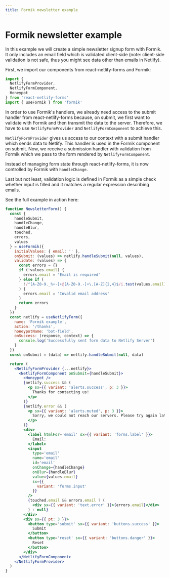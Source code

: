 ```yaml
---
title: Formik newsletter example
---
```


# Formik newsletter example

In this example we will create a simple newsletter signup form with Formik. It only includes an email field which is validated client-side (note: client-side validation is not safe, thus you might see data other than emails in Netlify).

First, we import our components from react-netlify-forms and Formik:

```js
import {
  NetlifyFormProvider,
  NetlifyFormComponent,
  Honeypot
} from 'react-netlify-forms'
import { useFormik } from 'formik'
```

In order to use Formik's handlers, we already need access to the submit handler from react-netlify-forms because, on submit, we first want to validate with Formik and then transmit the data to the server. Therefore, we have to use `NetlifyFormProvider` and `NetlifyFormComponent` to achieve this.

`NetlifyFormProvider` gives us access to our context with a submit handler which sends data to Netlify. This handler is used in the Formik component on submit. Now, we receive a submission handler with validation from Formik which we pass to the form rendered by `NetlifyFormComponent`.

Instead of managing form state through react-netlify-forms, it is now controlled by Formik with `handleChange`.

Last but not least, validation logic is defined in Formik as a simple check whether input is filled and it matches a regular expression describing emails.

See the full example in action here:

```jsx live
function NewsletterForm() {
  const {
    handleSubmit,
    handleChange,
    handleBlur,
    touched,
    errors,
    values
  } = useFormik({
    initialValues: { email: '' },
    onSubmit: (values) => netlify.handleSubmit(null, values),
    validate: (values) => {
      const errors = {}
      if (!values.email) {
        errors.email = 'Email is required'
      } else if (
        !/^[A-Z0-9._%+-]+@[A-Z0-9.-]+\.[A-Z]{2,4}$/i.test(values.email)
      ) {
        errors.email = 'Invalid email address'
      }
      return errors
    }
  })
  const netlify = useNetlifyForm({
    name: 'Formik example',
    action: '/thanks',
    honeypotName: 'bot-field',
    onSuccess: (response, context) => {
      console.log('Successfully sent form data to Netlify Server')
    }
  })
  const onSubmit = (data) => netlify.handleSubmit(null, data)

  return (
    <NetlifyFormProvider {...netlify}>
      <NetlifyFormComponent onSubmit={handleSubmit}>
        <Honeypot />
        {netlify.success && (
          <p sx={{ variant: 'alerts.success', p: 3 }}>
            Thanks for contacting us!
          </p>
        )}
        {netlify.error && (
          <p sx={{ variant: 'alerts.muted', p: 3 }}>
            Sorry, we could not reach our servers. Please try again later.
          </p>
        )}
        <div>
          <label htmlFor='email' sx={{ variant: 'forms.label' }}>
            Email:
          </label>
          <input
            type='email'
            name='email'
            id='email'
            onChange={handleChange}
            onBlur={handleBlur}
            value={values.email}
            sx={{
              variant: 'forms.input'
            }}
          />
          {touched.email && errors.email ? (
            <div sx={{ variant: 'text.error' }}>{errors.email}</div>
          ) : null}
        </div>
        <div sx={{ pt: 3 }}>
          <button type='submit' sx={{ variant: 'buttons.success' }}>
            Submit
          </button>
          <button type='reset' sx={{ variant: 'buttons.danger' }}>
            Reset
          </button>
        </div>
      </NetlifyFormComponent>
    </NetlifyFormProvider>
  )
}
```
